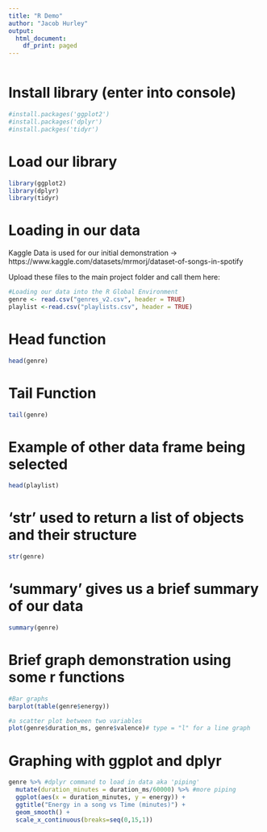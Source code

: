 ```yaml
---
title: "R Demo"
author: "Jacob Hurley"
output:
  html_document:
    df_print: paged
---
```

```r
```
# Install library (enter into console)
```r
#install.packages('ggplot2')
#install.packages('dplyr')
#install.packges('tidyr')
```
# Load our library
```r
library(ggplot2)
library(dplyr)
library(tidyr)
```
# Loading in our data
Kaggle Data is used for our initial demonstration -> https://www.kaggle.com/datasets/mrmorj/dataset-of-songs-in-spotify

Upload these files to the main project folder and call them here:
```r
#Loading our data into the R Global Environment
genre <- read.csv("genres_v2.csv", header = TRUE)
playlist <-read.csv("playlists.csv", header = TRUE)
```
# Head function
```r
head(genre)
```
# Tail Function
```r
tail(genre)
```
# Example of other data frame being selected
```r
head(playlist)
```
# 'str' used to return a list of objects and their structure
```r
str(genre)
```
# 'summary' gives us a brief summary of our data
```r
summary(genre)
```
# Brief graph demonstration using some r functions
```r
#Bar graphs
barplot(table(genre$energy))
```
```r
#a scatter plot between two variables
plot(genre$duration_ms, genre$valence)# type = "l" for a line graph
```

# Graphing with ggplot and dplyr
```r
genre %>% #dplyr command to load in data aka 'piping'
  mutate(duration_minutes = duration_ms/60000) %>% #more piping
  ggplot(aes(x = duration_minutes, y = energy)) + 
  ggtitle("Energy in a song vs Time (minutes)") +
  geom_smooth() +
  scale_x_continuous(breaks=seq(0,15,1))
```
